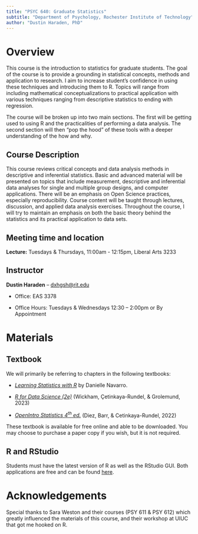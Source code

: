 ```yaml
---
title: "PSYC 640: Graduate Statistics"
subtitle: "Department of Psychology, Rochester Institute of Technology"
author: "Dustin Haraden, PhD"
---
```


# Overview

This course is the introduction to statistics for graduate students. The goal of the course is to provide a grounding in statistical concepts, methods and application to research. I aim to increase student's confidence in using these techniques and introducing them to R. Topics will range from including mathematical conceptualizations to practical application with various techniques ranging from descriptive statistics to ending with regression.

The course will be broken up into two main sections. The first will be getting used to using R and the practicalities of performing a data analysis. The second section will then "pop the hood" of these tools with a deeper understanding of the how and why.

## Course Description

This course reviews critical concepts and data analysis methods in descriptive and inferential statistics. Basic and advanced material will be presented on topics that include measurement, descriptive and inferential data analyses for single and multiple group designs, and computer applications. There will be an emphasis on Open Science practices, especially reproducibility. Course content will be taught through lectures, discussion, and applied data analysis exercises. Throughout the course, I will try to maintain an emphasis on both the basic theory behind the statistics and its practical application to data sets.

## Meeting time and location

**Lecture:** Tuesdays & Thursdays, 11:00am - 12:15pm, Liberal Arts 3233

## Instructor

**Dustin Haraden** -- [dxhgsh\@rit.edu](mailto:dxhgsh@rit.edu)

-   Office: EAS 3378

-   Office Hours: Tuesdays & Wednesdays 12:30 – 2:00pm or By Appointment

# Materials

## Textbook

We will primarily be referring to chapters in the following textbooks:

-   [*Learning Statistics with R*](https://learningstatisticswithr-bookdown.netlify.com/index.html) by Danielle Navarro.

-    [*R for Data Science (2e)*](https://r4ds.hadley.nz/) (Wickham, Çetinkaya-Rundel, & Grolemund, 2023)

-   [*OpenIntro Statistics 4^th^ ed.*](https://www.openintro.org/book/os/) (Diez, Barr, & Cetinkaya-Rundel, 2022)

These textbook is available for free online and able to be downloaded. You may choose to purchase a paper copy if you wish, but it is not required.

## R and RStudio

Students must have the latest version of R as well as the RStudio GUI. Both applications are free and can be found [here](https://posit.co/download/rstudio-desktop/#download).

# Acknowledgements

Special thanks to Sara Weston and their courses (PSY 611 & PSY 612) which greatly influenced the materials of this course, and their workshop at UIUC that got me hooked on R.
